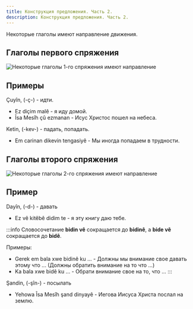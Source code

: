 ```yaml
---
title: Конструкция предложения. Часть 2.
description: Конструкция предложения. Часть 2.
---
```


Некоторые глаголы имеют направление движения.

## Глаголы первого спряжения

![Некоторые глаголы 1-го спряжения имеют направление](/img/chapter-3/illustration.png)

## Примеры

Çuyîn, (-ç-) - идти.

* Ez diçim malê - я иду домой.
* Îsa Mesîh çû ezmanan - Исус Христос пошел на небеса.

Ketin, (-kev-) - падать, попадать.

* Em carinan dikevin tengasiyê - Мы иногда попадаем в трудности.

## Глаголы второго спряжения

![Некоторые глаголы 2-го спряжения имеют направление](/img/chapter-3/illustration-2.png)

## Пример

Dayîn, (-d-) - давать

* Ez vê kitêbê didim te - я эту книгу даю тебе.

:::info
Словосочетание **bidin vê** сокращается до **bidinê**, а **bide vê** сокращается до **bidê**.

Примеры:
* Gerek em bala xwe bidinê ku ... - Должны мы внимание свое давать этому что ... (Должны обратить внимание на то что ...)
* Ka bala xwe bidê ku ... - Обрати внимание свое на то, что ...
:::

Şandin, (-şîn-) - посылать

* Yehowa Îsa Mesîh şand dinyayê - Иегова Иисуса Христа послал на землю.
